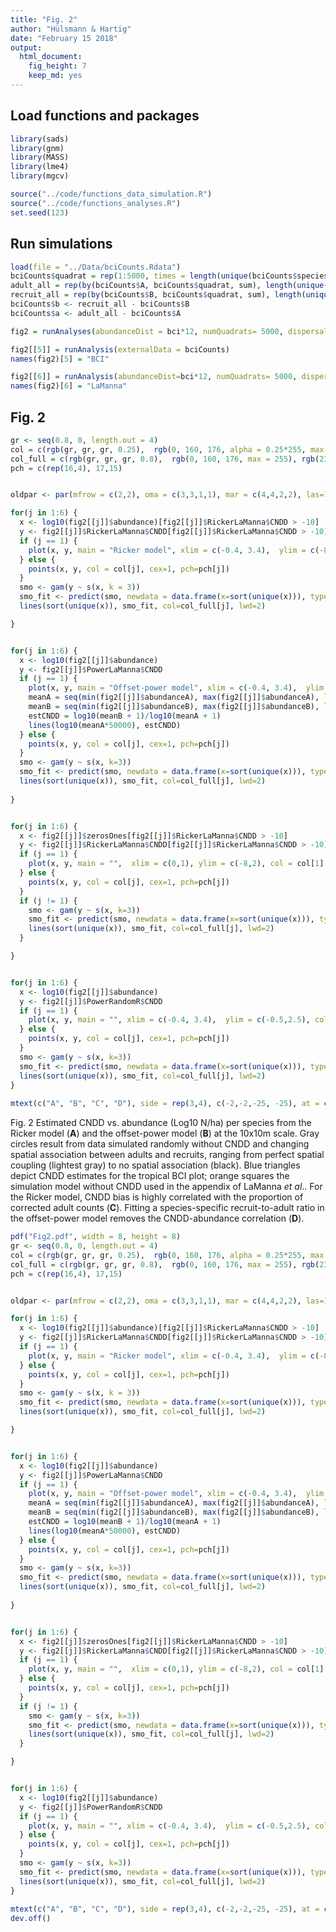 ```yaml
---
title: "Fig. 2"
author: "Hülsmann & Hartig"
date: "February 15 2018"
output: 
  html_document: 
    fig_height: 7
    keep_md: yes
---
```


## Load functions and packages

```r
library(sads)
library(gnm)
library(MASS)
library(lme4)
library(mgcv)

source("../code/functions_data_simulation.R")
source("../code/functions_analyses.R")
set.seed(123)
```



## Run simulations 

```r
load(file = "../Data/bciCounts.Rdata")
bciCounts$quadrat = rep(1:5000, times = length(unique(bciCounts$species)))
adult_all = rep(by(bciCounts$A, bciCounts$quadrat, sum), length(unique(bciCounts$species)))
recruit_all = rep(by(bciCounts$B, bciCounts$quadrat, sum), length(unique(bciCounts$species)))
bciCounts$b <- recruit_all - bciCounts$B
bciCounts$a <- adult_all - bciCounts$A

fig2 = runAnalyses(abundanceDist = bci*12, numQuadrats= 5000, dispersal = c(0, 0.4, 0.8, Inf))

fig2[[5]] = runAnalysis(externalData = bciCounts)
names(fig2)[5] = "BCI"

fig2[[6]] = runAnalysis(abundanceDist=bci*12, numQuadrats= 5000, dispersal = 0.1, theta = 1, adultSurvival = "LaManna")
names(fig2)[6] = "LaManna"


```

## Fig. 2

```r
gr <- seq(0.8, 0, length.out = 4)
col = c(rgb(gr, gr, gr, 0.25),  rgb(0, 160, 176, alpha = 0.25*255, max = 255), rgb(235, 104, 65, alpha = 0.25*255, max = 255))
col_full = c(rgb(gr, gr, gr, 0.8),  rgb(0, 160, 176, max = 255), rgb(235, 104, 65, max = 255))
pch = c(rep(16,4), 17,15)


oldpar <- par(mfrow = c(2,2), oma = c(3,3,1,1), mar = c(4,4,2,2), las=1, mgp=c(2.5, 0.5, 0), lwd=75/75, cex.axis=3/3, cex.lab=1, font.lab=2, tcl=(-0.2))

for(j in 1:6) {
  x <- log10(fig2[[j]]$abundance)[fig2[[j]]$RickerLaManna$CNDD > -10]
  y <- fig2[[j]]$RickerLaManna$CNDD[fig2[[j]]$RickerLaManna$CNDD > -10]
  if (j == 1) {
    plot(x, y, main = "Ricker model", xlim = c(-0.4, 3.4),  ylim = c(-8,2), col = col[1], pch=pch[1], xlab = "Species abundance log10(N/ha)", ylab = "CNDD")
  } else {
    points(x, y, col = col[j], cex=1, pch=pch[j])    
  }
  smo <- gam(y ~ s(x, k = 3))
  smo_fit <- predict(smo, newdata = data.frame(x=sort(unique(x))), type = "response")
  lines(sort(unique(x)), smo_fit, col=col_full[j], lwd=2)

}


for(j in 1:6) {
  x <- log10(fig2[[j]]$abundance)
  y <- fig2[[j]]$PowerLaManna$CNDD
  if (j == 1) {
    plot(x, y, main = "Offset-power model", xlim = c(-0.4, 3.4),  ylim = c(-0.5,2.5), col = col[1], pch=pch[1], cex=1, xlab = "Species abundance log10(N/ha)", ylab = "CNDD")
    meanA = seq(min(fig2[[j]]$abundanceA), max(fig2[[j]]$abundanceA), length.out = 20)/10000
    meanB = seq(min(fig2[[j]]$abundanceB), max(fig2[[j]]$abundanceB), length.out = 20)/10000
    estCNDD = log10(meanB + 1)/log10(meanA + 1)
    lines(log10(meanA*50000), estCNDD)
  } else {
    points(x, y, col = col[j], cex=1, pch=pch[j])    
  }
  smo <- gam(y ~ s(x, k=3))
  smo_fit <- predict(smo, newdata = data.frame(x=sort(unique(x))), type = "response")
  lines(sort(unique(x)), smo_fit, col=col_full[j], lwd=2)
  
}


for(j in 1:6) {
  x <- fig2[[j]]$zerosOnes[fig2[[j]]$RickerLaManna$CNDD > -10]
  y <- fig2[[j]]$RickerLaManna$CNDD[fig2[[j]]$RickerLaManna$CNDD > -10]
  if (j == 1) {
    plot(x, y, main = "",  xlim = c(0,1), ylim = c(-8,2), col = col[1], pch=pch[1], cex=1, xlab = "Proportion recruits without adults", ylab = "CNDD")
  } else {
    points(x, y, col = col[j], cex=1, pch=pch[j])    
  }
  if (j != 1) {
    smo <- gam(y ~ s(x, k=3))
    smo_fit <- predict(smo, newdata = data.frame(x=sort(unique(x))), type = "response")
    lines(sort(unique(x)), smo_fit, col=col_full[j], lwd=2)
  }

}


for(j in 1:6) {
  x <- log10(fig2[[j]]$abundance)
  y <- fig2[[j]]$PowerRandomR$CNDD
  if (j == 1) {
    plot(x, y, main = "", xlim = c(-0.4, 3.4),  ylim = c(-0.5,2.5), col = col[1], pch=pch[1], cex=1, xlab = "Species abundance log10(N/ha)", ylab = "CNDD")
  } else {
    points(x, y, col = col[j], cex=1, pch=pch[j])    
  }
  smo <- gam(y ~ s(x, k=3))
  smo_fit <- predict(smo, newdata = data.frame(x=sort(unique(x))), type = "response")
  lines(sort(unique(x)), smo_fit, col=col_full[j], lwd=2)
}
 
mtext(c("A", "B", "C", "D"), side = rep(3,4), c(-2,-2,-25, -25), at = c(0,0.5, 0, 0.5), outer = T, cex = 1.2, font=2)
```


Fig. 2 Estimated CNDD vs. abundance (Log10 N/ha) per species from the Ricker model (**A**) and the offset-power model (**B**) at the 10x10m scale. Gray circles result from data simulated randomly without CNDD and changing spatial association between adults and recruits, ranging from perfect spatial coupling (lightest gray) to no spatial association (black). Blue triangles depict CNDD estimates for the tropical BCI plot; orange squares the simulation model without CNDD used in the appendix of LaManna *et al*.. For the Ricker model, CNDD bias is highly correlated with the proportion of corrected adult counts (**C**). Fitting a species-specific recruit-to-adult ratio in the offset-power model removes the CNDD-abundance correlation (**D**).



```r
pdf("Fig2.pdf", width = 8, height = 8)
gr <- seq(0.8, 0, length.out = 4)
col = c(rgb(gr, gr, gr, 0.25),  rgb(0, 160, 176, alpha = 0.25*255, max = 255), rgb(235, 104, 65, alpha = 0.25*255, max = 255))
col_full = c(rgb(gr, gr, gr, 0.8),  rgb(0, 160, 176, max = 255), rgb(235, 104, 65, max = 255))
pch = c(rep(16,4), 17,15)


oldpar <- par(mfrow = c(2,2), oma = c(3,3,1,1), mar = c(4,4,2,2), las=1, mgp=c(2.5, 0.5, 0), lwd=75/75, cex.axis=3/3, cex.lab=1, font.lab=2, tcl=(-0.2))

for(j in 1:6) {
  x <- log10(fig2[[j]]$abundance)[fig2[[j]]$RickerLaManna$CNDD > -10]
  y <- fig2[[j]]$RickerLaManna$CNDD[fig2[[j]]$RickerLaManna$CNDD > -10]
  if (j == 1) {
    plot(x, y, main = "Ricker model", xlim = c(-0.4, 3.4),  ylim = c(-8,2), col = col[1], pch=pch[1], xlab = "Species abundance log10(N/ha)", ylab = "CNDD")
  } else {
    points(x, y, col = col[j], cex=1, pch=pch[j])    
  }
  smo <- gam(y ~ s(x, k = 3))
  smo_fit <- predict(smo, newdata = data.frame(x=sort(unique(x))), type = "response")
  lines(sort(unique(x)), smo_fit, col=col_full[j], lwd=2)

}


for(j in 1:6) {
  x <- log10(fig2[[j]]$abundance)
  y <- fig2[[j]]$PowerLaManna$CNDD
  if (j == 1) {
    plot(x, y, main = "Offset-power model", xlim = c(-0.4, 3.4),  ylim = c(-0.5,2.5), col = col[1], pch=pch[1], cex=1, xlab = "Species abundance log10(N/ha)", ylab = "CNDD")
    meanA = seq(min(fig2[[j]]$abundanceA), max(fig2[[j]]$abundanceA), length.out = 20)/10000
    meanB = seq(min(fig2[[j]]$abundanceB), max(fig2[[j]]$abundanceB), length.out = 20)/10000
    estCNDD = log10(meanB + 1)/log10(meanA + 1)
    lines(log10(meanA*50000), estCNDD)
  } else {
    points(x, y, col = col[j], cex=1, pch=pch[j])    
  }
  smo <- gam(y ~ s(x, k=3))
  smo_fit <- predict(smo, newdata = data.frame(x=sort(unique(x))), type = "response")
  lines(sort(unique(x)), smo_fit, col=col_full[j], lwd=2)
  
}


for(j in 1:6) {
  x <- fig2[[j]]$zerosOnes[fig2[[j]]$RickerLaManna$CNDD > -10]
  y <- fig2[[j]]$RickerLaManna$CNDD[fig2[[j]]$RickerLaManna$CNDD > -10]
  if (j == 1) {
    plot(x, y, main = "",  xlim = c(0,1), ylim = c(-8,2), col = col[1], pch=pch[1], cex=1, xlab = "Proportion recruits without adults", ylab = "CNDD")
  } else {
    points(x, y, col = col[j], cex=1, pch=pch[j])    
  }
  if (j != 1) {
    smo <- gam(y ~ s(x, k=3))
    smo_fit <- predict(smo, newdata = data.frame(x=sort(unique(x))), type = "response")
    lines(sort(unique(x)), smo_fit, col=col_full[j], lwd=2)
  }

}


for(j in 1:6) {
  x <- log10(fig2[[j]]$abundance)
  y <- fig2[[j]]$PowerRandomR$CNDD
  if (j == 1) {
    plot(x, y, main = "", xlim = c(-0.4, 3.4),  ylim = c(-0.5,2.5), col = col[1], pch=pch[1], cex=1, xlab = "Species abundance log10(N/ha)", ylab = "CNDD")
  } else {
    points(x, y, col = col[j], cex=1, pch=pch[j])    
  }
  smo <- gam(y ~ s(x, k=3))
  smo_fit <- predict(smo, newdata = data.frame(x=sort(unique(x))), type = "response")
  lines(sort(unique(x)), smo_fit, col=col_full[j], lwd=2)
}
 
mtext(c("A", "B", "C", "D"), side = rep(3,4), c(-2,-2,-25, -25), at = c(0,0.5, 0, 0.5), outer = T, cex = 1.2, font=2)
dev.off()
```

